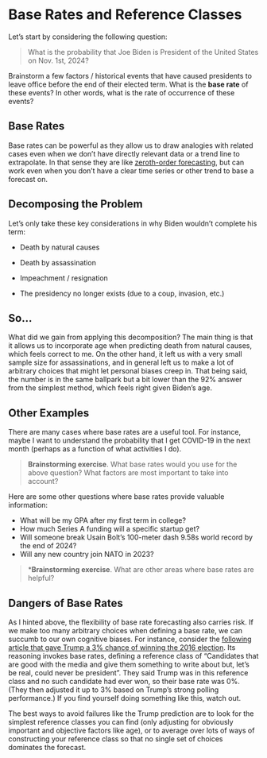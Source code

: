 # Base Rates and Reference Classes

Let’s start by considering the following question:

> What is the probability that Joe Biden is President of the United States on Nov. 1st, 2024?

Brainstorm a few factors / historical events that have caused presidents to leave office before the end of their elected term. What is the **base rate** of these events? In other words, what is the rate of occurrence of these events? \vspace{15em}

::: {.callout-important}
## Base Rates
Base rates can be powerful as they allow us to draw analogies with related cases even when we don’t have directly relevant data or a trend line to extrapolate. In that sense they are like [zeroth-order forecasting](#zeroth-order), but can work even when you don’t have a clear time series or other trend to base a forecast on.
:::

## Decomposing the Problem

Let's only take these key considerations in why Biden wouldn't complete his term:

- Death by natural causes \vspace{5em}

- Death by assassination \vspace{5em}

- Impeachment / resignation \vspace{5em}

- The presidency no longer exists (due to a coup, invasion, etc.) \vspace{5em}

::: {.callout-note collapse="true"}
## So...
What did we gain from applying this decomposition? The main thing is that it allows us to incorporate age when predicting death from natural causes, which feels correct to me. On the other hand, it left us with a very small sample size for assassinations, and in general left us to make a lot of arbitrary choices that might let personal biases creep in. That being said, the number is in the same ballpark but a bit lower than the 92% answer from the simplest method, which feels right given Biden’s age.
:::

## Other Examples

There are many cases where base rates are a useful tool. For instance, maybe I want to understand the probability that I get COVID-19 in the next month (perhaps as a function of what activities I do).

> **Brainstorming exercise**. What base rates would you use for the above question? What factors are most important to take into account? \vspace{10em}

Here are some other questions where base rates provide valuable information:

- What will be my GPA after my first term in college?
- How much Series A funding will a specific startup get?
- Will someone break Usain Bolt’s 100-meter dash 9.58s world record by the end of 2024?
- Will any new country join NATO in 2023?

> ***Brainstorming exercise**. What are other areas where base rates are helpful? \vspace{10em}

## Dangers of Base Rates

As I hinted above, the flexibility of base rate forecasting also carries risk. If we make too many arbitrary choices when defining a base rate, we can succumb to our own cognitive biases. For instance, consider the [following article that gave Trump a 3% chance of winning the 2016 election](https://www.cultivatelabs.com/posts/superforecasting-everything-has-a-base-rate). Its reasoning invokes base rates, defining a reference class of “Candidates that are good with the media and give them something to write about but, let’s be real, could never be president”. They said Trump was in this reference class and no such candidate had ever won, so their base rate was 0%. (They then adjusted it up to 3% based on Trump’s strong polling performance.) If you find yourself doing something like this, watch out.

::: {.callout-note}
The best ways to avoid failures like the Trump prediction are to look for the simplest reference classes you can find (only adjusting for obviously important and objective factors like age), or to average over lots of ways of constructing your reference class so that no single set of choices dominates the forecast.
:::



